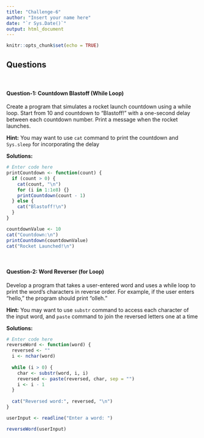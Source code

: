 ```yaml
---
title: "Challenge-6"
author: "Insert your name here"
date: "`r Sys.Date()`"
output: html_document
---
```


```r
knitr::opts_chunk$set(echo = TRUE)
```

## Questions
<br>

#### Question-1: Countdown Blastoff (While Loop)

Create a program that simulates a rocket launch countdown using a while loop. Start from 10 and countdown to "Blastoff!" with a one-second delay between each countdown number. Print a message when the rocket launches.

**Hint:** You may want to use `cat` command to print the countdown and `Sys.sleep` for incorporating the delay

**Solutions:**

```r
# Enter code here
printCountdown <- function(count) {
  if (count > 0) {
    cat(count, "\n")
    for (i in 1:1e8) {} 
    printCountdown(count - 1)
  } else {
    cat("Blastoff!\n")
  }
}

countdownValue <- 10
cat("Countdown:\n")
printCountdown(countdownValue)
cat("Rocket Launched!\n")

```
<br>

#### Question-2: Word Reverser (for Loop)

Develop a program that takes a user-entered word and uses a while loop to print the word's characters in reverse order. For example, if the user enters "hello," the program should print "olleh."

**Hint:** You may want to use `substr` command to access each character of the input word, and `paste` command to join the reversed letters one at a time

**Solutions:** 

```r
# Enter code here
reverseWord <- function(word) {
  reversed <- ""  
  i <- nchar(word)  
  
  while (i > 0) {
    char <- substr(word, i, i)  
    reversed <- paste(reversed, char, sep = "")  
    i <- i - 1  
  }
  
  cat("Reversed word:", reversed, "\n")
}

userInput <- readline("Enter a word: ")

reverseWord(userInput)

```
<br>
